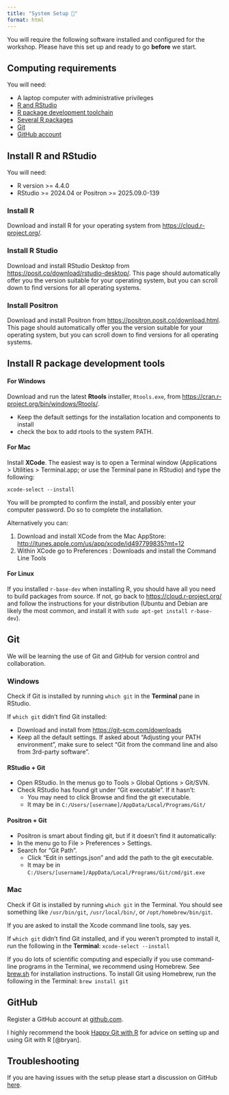 ```yaml
---
title: "System Setup 🤖"
format: html
---
```


You will require the following software installed and configured for the workshop.
Please have this set up and ready to go **before** we start.

## Computing requirements

You will need:

-   A laptop computer with administrative privileges
-   [R and RStudio](#install-r-and-rstudio)
-   [R package development toolchain](#install-r-package-development-tools)
-   [Several R packages](#packages)
-   [Git](#git)
-   [GitHub account](#github)

## Install R and RStudio {#install-r-and-rstudio}

You will need:

-   R version \>= 4.4.0
-   RStudio \>= 2024.04 or Positron \>= 2025.09.0-139

### Install R

Download and install R for your operating system from <https://cloud.r-project.org/>.

### Install R Studio

Download and install RStudio Desktop from <https://posit.co/download/rstudio-desktop/>.
This page should automatically offer you the version suitable for your operating system, but you can scroll down to find versions for all operating systems.

### Install Positron

Download and install Positron from <https://positron.posit.co/download.html>.
This page should automatically offer you the version suitable for your operating system, but you can scroll down to find versions for all operating systems.

## Install R package development tools {#install-r-package-development-tools}

#### For Windows

Download and run the latest **Rtools** installer, `Rtools.exe`, from <https://cran.r-project.org/bin/windows/Rtools/>.

-   Keep the default settings for the installation location and components to install
-   check the box to add rtools to the system PATH.

#### For Mac

Install **XCode**.
The easiest way is to open a Terminal window (Applications \> Utilities \> Terminal.app; or use the Terminal pane in RStudio) and type the following:

```
xcode-select --install
```

You will be prompted to confirm the install, and possibly enter your computer password.
Do so to complete the installation.

Alternatively you can:

1.  Download and install XCode from the Mac AppStore: <http://itunes.apple.com/us/app/xcode/id497799835?mt=12>
2.  Within XCode go to Preferences : Downloads and install the Command Line Tools

#### For Linux

If you installed `r-base-dev` when installing R, you should have all you need to build packages from source.
If not, go back to <https://cloud.r-project.org/> and follow the instructions for your distribution (Ubuntu and Debian are likely the most common, and install it with `sudo apt-get install r-base-dev`).

## Git

We will be learning the use of Git and GitHub for version control and collaboration.

### Windows

Check if Git is installed by running `which git` in the **Terminal** pane in RStudio.

If `which git` didn't find Git installed:

-   Download and install from <https://git-scm.com/downloads>
-   Keep all the default settings. If asked about "Adjusting your PATH environment", make sure to select "Git from the command line and also from 3rd-party software".

#### RStudio + Git

-   Open RStudio. In the menus go to Tools \> Global Options \> Git/SVN.
-   Check RStudio has found git under "Git executable". If it hasn't:
    -   You may need to click Browse and find the git executable.
    -   It may be in `C:/Users/[username]/AppData/Local/Programs/Git/`

#### Positron + Git

- Positron is smart about finding git, but if it doesn't find it automatically:
-   In the menu go to File \> Preferences \> Settings.
-   Search for "Git Path".
    -   Click "Edit in settings.json" and add the path to the git executable.
    -   It may be in `C:/Users/[username]/AppData/Local/Programs/Git/cmd/git.exe`

### Mac

Check if Git is installed by running `which git` in the Terminal.
You should see something like `/usr/bin/git`, `/usr/local/bin/`, or `/opt/homebrew/bin/git`.

If you are asked to install the Xcode command line tools, say yes.

If `which git` didn't find Git installed, and if you weren't prompted to install it, run the following in the **Terminal**: `xcode-select --install`

::: aside
If you do lots of scientific computing and especially if you use command-line programs in the Terminal, we recommend using Homebrew.
See [brew.sh](https://brew.sh/) for installation instructions.
To install Git using Homebrew, run the following in the Terminal: `brew install git`
:::

## GitHub {#github}

Register a GitHub account at [github.com](https://github.com/).

I highly recommend the book [Happy Git with R](https://happygitwithr.com/) for advice on setting up and using Git with R [@bryan].

## Troubleshooting

If you are having issues with the setup please start a discussion on GitHub [here](https://github.com/ateucher/pc-intermediate-r/discussions).

<!-- ### References

::: {#refs}
::: -->
